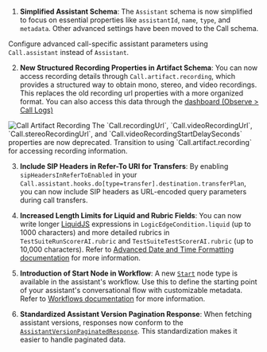 1. **Simplified Assistant Schema**: The `Assistant` schema is now simplified to focus on essential properties like `assistantId`, `name`, `type`, and `metadata`. Other advanced settings have been moved to the Call schema.

<Warning>Configure advanced call-specific assistant parameters using `Call.assistant` instead of `Assistant`.</Warning>

2. **New Structured Recording Properties in Artifact Schema**: You can now access recording details through `Call.artifact.recording`, which provides a structured way to obtain mono, stereo, and video recordings. This replaces the old recording url properties with a more organized format. You can also access this data through the [dashboard (Observe > Call Logs)](https://dashboard.vapi.ai/calls)

<Frame caption="Access Call Artifact Recording from the Dashboard">
    <img src="../static/images/changelog/call-artifact-recording.png" alt="Call Artifact Recording" />
</Frame>

<Warning>
The `Call.recordingUrl`, `Call.videoRecordingUrl`, `Call.stereoRecordingUrl`, and `Call.videoRecordingStartDelaySeconds` properties are now deprecated. Transition to using `Call.artifact.recording` for accessing recording information.
</Warning>

3. **Include SIP Headers in Refer-To URI for Transfers**: By enabling `sipHeadersInReferToEnabled` in your `Call.assistant.hooks.do[type=transfer].destination.transferPlan`, you can now include SIP headers as URL-encoded query parameters during call transfers.

4. **Increased Length Limits for Liquid and Rubric Fields**: You can now write longer [LiquidJS](https://liquidjs.com/) expressions in `LogicEdgeCondition.liquid` (up to 1000 characters) and more detailed rubrics in `TestSuiteRunScorerAI.rubric` and `TestSuiteTestScorerAI.rubric` (up to 10,000 characters). Refer to [Advanced Date and Time Formatting documentation](https://docs.vapi.ai/assistants/dynamic-variables#advanced-date-and-time-usage) for more information.

5. **Introduction of Start Node in Workflow**: A new [`Start`](https://api.vapi.ai/api#:~:text=Start) node type is available in the assistant's workflow. Use this to define the starting point of your assistant's conversational flow with customizable metadata. Refer to [Workflows documentation](https://docs.vapi.ai/workflows#step-4-build-your-workflow) for more information.

6. **Standardized Assistant Version Pagination Response**: When fetching assistant versions, responses now conform to the [`AssistantVersionPaginatedResponse`](https://api.vapi.ai/api#:~:text=AssistantVersionPaginatedResponse). This standardization makes it easier to handle paginated data.
